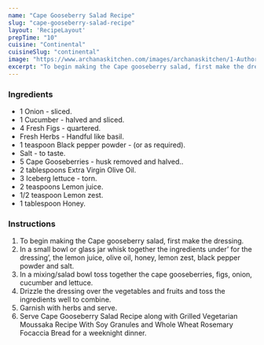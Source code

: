 ---
name: "Cape Gooseberry Salad Recipe"
slug: "cape-gooseberry-salad-recipe"
layout: 'RecipeLayout'
prepTime: "10"
cuisine: "Continental"
cuisineSlug: "continental"
image: "https://www.archanaskitchen.com/images/archanaskitchen/1-Author/madhulia/Cape_Gooseberry_salad.jpg"
excerpt: "To begin making the Cape gooseberry salad, first make the dressing"
---

### Ingredients

- 1 Onion - sliced.
- 1 Cucumber - halved and sliced.
- 4 Fresh Figs - quartered.
- Fresh Herbs - Handful like basil.
- 1 teaspoon Black pepper powder - (or as required).
- Salt - to taste.
- 5 Cape Gooseberries - husk removed and halved..
- 2 tablespoons Extra Virgin Olive Oil.
- 3 Iceberg lettuce - torn.
- 2 teaspoons Lemon juice.
- 1/2 teaspoon Lemon zest.
- 1 tablespoon Honey.

### Instructions

1. To begin making the Cape gooseberry salad, first make the dressing.
1. In a small bowl or glass jar whisk together the ingredients under’ for the dressing’, the lemon juice, olive oil, honey, lemon zest, black pepper powder and salt.
1. In a mixing/salad bowl toss together the cape gooseberries, figs, onion, cucumber and lettuce.
1. Drizzle the dressing over the vegetables and fruits and toss the ingredients well to combine.
1. Garnish with herbs and serve.
1. Serve Cape Gooseberry Salad Recipe along with Grilled Vegetarian Moussaka Recipe With Soy Granules and Whole Wheat Rosemary Focaccia Bread for a weeknight dinner.
